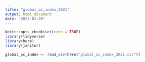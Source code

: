 ```yaml
---
title: "global_oc_index_2021"
output: html_document
date: "2023-01-20"
---
```


```r
knitr::opts_chunk$set(echo = TRUE)
library(tidyverse)
library(here)
library(janitor)
```


```r
global_oc_index <- read_csv(here("global_oc_index_2021.csv"))

```


